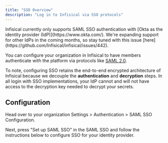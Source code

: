 ```yaml
---
title: "SSO Overview"
description: "Log in to Infisical via SSO protocols"
---
```


<Warning>
  Infisical currently only supports SAML SSO authentication with [Okta as the
  identity provider (IdP)](https://www.okta.com/). We're expanding support for
  other IdPs in the coming months, so stay tuned with this issue
  [here](https://github.com/Infisical/infisical/issues/442).
</Warning>

You can configure your organization in Infisical to have members authenticate with the platform via protocols like [SAML 2.0](https://en.wikipedia.org/wiki/SAML_2.0).

To note, configuring SSO retains the end-to-end encrypted architecture of Infisical because we decouple the **authentication** and **decryption** steps. In all login with SSO implementations,
your IdP cannot and will not have access to the decryption key needed to decrypt your secrets.

## Configuration

Head over to your organization Settings > Authentication > SAML SSO Configuration.

Next, press "Set up SAML SSO" in the SAML SSO and follow the instructions
below to configure SSO for your identity provider.
